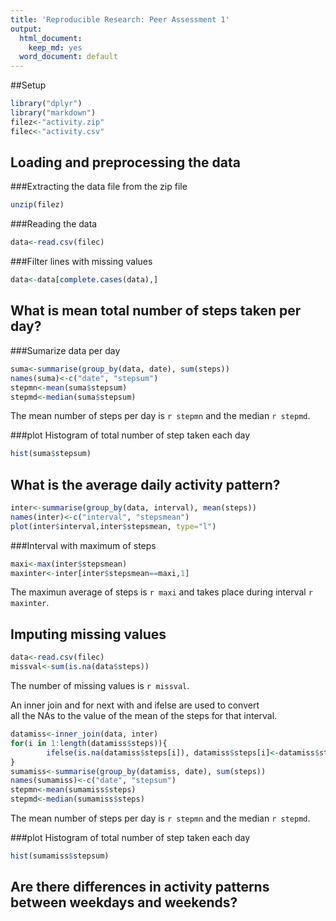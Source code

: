 ```yaml
---
title: 'Reproducible Research: Peer Assessment 1'
output:
  html_document:
    keep_md: yes
  word_document: default
---
```

##Setup  

```r
library("dplyr")
library("markdown")
filez<-"activity.zip"
filec<-"activity.csv"
```

## Loading and preprocessing the data 

###Extracting the data file from the zip file  

```r
unzip(filez)
```

###Reading the data  

```r
data<-read.csv(filec)
```

###Filter lines with missing values  

```r
data<-data[complete.cases(data),]
```

## What is mean total number of steps taken per day?

###Sumarize data per day  

```r
suma<-summarise(group_by(data, date), sum(steps))
names(suma)<-c("date", "stepsum")
stepmn<-mean(suma$stepsum)
stepmd<-median(suma$stepsum)
```

The mean number of steps per day is `r stepmn`  and the median `r stepmd`.  

###plot Histogram of total number of step taken each day  

```r
hist(suma$stepsum)
```

## What is the average daily activity pattern?  

```r
inter<-summarise(group_by(data, interval), mean(steps))
names(inter)<-c("interval", "stepsmean")
plot(inter$interval,inter$stepsmean, type="l")
```

###Interval with maximum of steps  

```r
maxi<-max(inter$stepsmean)
maxinter<-inter[inter$stepsmean==maxi,1]

```
The maximun average of steps is `r maxi` and takes place during interval `r maxinter`.  


## Imputing missing values

```r
data<-read.csv(filec)
missval<-sum(is.na(data$steps))
```

The number of missing values is `r missval`.  

An inner join and for next with and ifelse are used to convert  
all the NAs to the value of the mean of the steps for that interval.

```r
datamiss<-inner_join(data, inter)
for(i in 1:length(datamiss$steps)){
        ifelse(is.na(datamiss$steps[i]), datamiss$steps[i]<-datamiss$stepsmean[i], datamiss$stepsmean[i]<-0)       
}
sumamiss<-summarise(group_by(datamiss, date), sum(steps))
names(sumamiss)<-c("date", "stepsum")
stepmn<-mean(sumamiss$steps)
stepmd<-median(sumamiss$steps)
```

The mean number of steps per day is `r stepmn`  and the median `r stepmd`.  

###plot Histogram of total number of step taken each day 

```r
hist(sumamiss$stepsum)
```



## Are there differences in activity patterns between weekdays and weekends?
